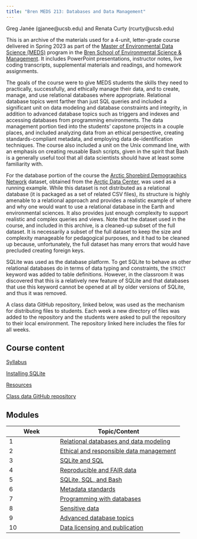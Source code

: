 ```yaml
---
title: "Bren MEDS 213: Databases and Data Management"
---
```


Greg Janée (gjanee\@ucsb.edu) and Renata Curty (rcurty\@ucsb.edu)

This is an archive of the materials used for a 4-unit, letter-grade course delivered in Spring 2023 as part of the [Master of Environmental Data Science (MEDS)](https://bren.ucsb.edu/masters-programs/master-environmental-data-science) program in the [Bren School of Environmental Science & Management](https://bren.ucsb.edu). It includes PowerPoint presentations, instructor notes, live coding transcripts, supplemental materials and readings, and homework assignments.

The goals of the course were to give MEDS students the skills they need to practically, successfully, and ethically manage their data, and to create, manage, and use relational databases where appropriate. Relational database topics went farther than just SQL queries and included a significant unit on data modeling and database constraints and integrity, in addition to advanced database topics such as triggers and indexes and accessing databases from programming environments. The data management portion tied into the students' capstone projects in a couple places, and included analyzing data from an ethical perspective, creating standards-compliant metadata, and employing data de-identification techniques. The course also included a unit on the Unix command line, with an emphasis on creating reusable Bash scripts, given in the spirit that Bash is a generally useful tool that all data scientists should have at least some familiarity with.

For the database portion of the course the [Arctic Shorebird Demographics Network](https://doi.org/10.18739/A2222R68W) dataset, obtained from the [Arctic Data Center](https://arcticdata.io), was used as a running example. While this dataset is not distributed as a relational database (it is packaged as a set of related CSV files), its structure is highly amenable to a relational approach and provides a realistic example of where and why one would want to use a relational database in the Earth and environmental sciences. It also provides just enough complexity to support realistic and complex queries and views. Note that the dataset used in the course, and included in this archive, is a cleaned-up subset of the full dataset. It is necessarily a subset of the full dataset to keep the size and complexity manageable for pedagogical purposes, and it had to be cleaned up because, unfortunately, the full dataset has many errors that would have precluded creating foreign keys.

SQLite was used as the database platform. To get SQLite to behave as other relational databases do in terms of data typing and constraints, the `STRICT` keyword was added to table definitions. However, in the classroom it was discovered that this is a relatively new feature of SQLite and that databases that use this keyword cannot be opened at all by older versions of SQLite, and thus it was removed.

A class data GitHub repository, linked below, was used as the mechanism for distributing files to students. Each week a new directory of files was added to the repository and the students were asked to pull the repository to their local environment. The repository linked here includes the files for all weeks.

## Course content

[Syllabus](syllabus.qmd)

[Installing SQLite](installing-sqlite.qmd)

[Resources](resources.qmd)

[Class data GitHub repository](https://github.com/UCSB-Library-Research-Data-Services/bren-meds213-spring-2023-class-data)

## Modules

| Week | Topic/Content                                                          |
|---------------------|---------------------------------------------------|
| 1    | [Relational databases and data modeling](modules/week01/index-01.qmd)  |
| 2    | [Ethical and responsible data management](modules/week02/index-02.qmd) |
| 3    | [SQLite and SQL](modules/week03/index-03.qmd)                          |
| 4    | [Reproducible and FAIR data](modules/week04/index-04.qmd)              |
| 5    | [SQLite, SQL, and Bash](modules/week05/index-05.qmd)                   |
| 6    | [Metadata standards](modules/week06/index-06.qmd)                      |
| 7    | [Programming with databases](modules/week07/index-07.qmd)              |
| 8    | [Sensitive data](modules/week08/index-08.qmd)                          |
| 9    | [Advanced database topics](modules/week09/index-09.qmd)                |
| 10   | [Data licensing and publication](modules/week10/index-10.qmd)          |
